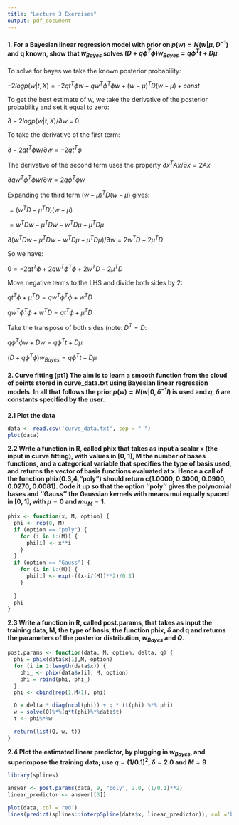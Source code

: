 ```yaml
---
title: "Lecture 3 Exercises"
output: pdf_document
---
```


#### 1. For a Bayesian linear regression model with prior on $p(w) = N (w | \mu, D^{-1})$ and q known, show that $w_{Bayes}$ solves $(D + q\phi^{T}\phi)w_{Bayes} = q\phi^{T}t + D\mu$

To solve for bayes we take the known posterior probability:

$-2 log p(w|t,X) = -2qt^{T}\phi w + qw^{T}\phi^{T}\phi w + (w - \mu)^{T}D(w - \mu) + const$

To get the best estimate of w, we take the derivative of the posterior probability and set it equal to zero:

$\partial -2 log p(w|t, X)/\partial w$ = 0

To take the derivative of the first term:

$\partial -2qt^{T}\phi w/\partial w = -2qt^{T}\phi$

The derivative of the second term uses the property $\partial x^{T}Ax/ \partial x = 2Ax$

$\partial q w^{T} \phi^{T} \phi w/\partial w = 2q\phi^{T}\phi w$

Expanding the third term $(w - \mu)^{T}D(w - \mu)$ gives:

$= (w^{T}D - \mu^{T}D)(w - \mu)$

$= w^{T}Dw - \mu^{T}Dw - w^{T}D\mu + \mu^{T}D\mu$

$\partial (w^{T}Dw - \mu^{T}Dw - w^{T}D\mu + \mu^{T}D\mu) / \partial w = 2w^{T}D - 2\mu^{T}D$

So we have:

$0 = -2qt^{T}\phi + 2qw^{T}\phi^{T}\phi + 2w^{T}D - 2\mu^{T}D$

Move negative terms to the LHS and divide both sides by 2:

$qt^{T}\phi + \mu^{T}D = qw^{T}\phi^{T}\phi + w^{T}D$

$qw^{T}\phi^{T}\phi + w^{T}D = qt^{T}\phi + \mu^{T}D$

Take the transpose of both sides (note: $D^{T} = D$:

$q\phi^{T}\phi w + Dw = q\phi^{T}t + D\mu$

$(D + q\phi^{T}\phi)w_{Bayes} = q\phi^{T}t + D\mu$



#### 2. Curve fitting (pt1) The aim is to learn a smooth function from the cloud of points stored in curve_data.txt using Bayesian linear regression models. In all that follows the prior $p(w) = N (w|0, \delta^{-1}I)$ is used and $q$, $\delta$ are constants specified by the user.

**2.1 Plot the data**

```r
data <- read.csv('curve_data.txt', sep = " ")
plot(data)
```

**2.2 Write a function in R, called phix that takes as input a scalar x (the input in curve fitting), with values in [0, 1], M the number of bases functions, and a categorical variable that specifies the type of basis used, and returns the vector of basis functions evaluated at x. Hence a call of the function phix(0.3,4,"poly") should return c(1.0000, 0.3000, 0.0900, 0.0270, 0.0081). Code it up so that the option ‘‘poly’’ gives the polynomial bases and ‘‘Gauss’’ the Gaussian kernels with means mui equally spaced in [0, 1], with $\mu = 0$ and $mu_{M} = 1.$**

```r
phix <- function(x, M, option) {
  phi <- rep(0, M)
  if (option == "poly") {
    for (i in 1:(M)) {
      phi[i] <- x**i
    }
  }
  if (option == "Gauss") {
    for (i in 1:(M)) {
      phi[i] <- exp(-((x-i/(M))**2)/0.1)
    }
    
  }
  phi
}
```

**2.3 Write a function in R, called post.params, that takes as input the training data, M, the type of basis, the function phix, $\delta$ and q and returns the parameters of the posterior distribution, $w_{Bayes}$ and $Q$.**

```r
post.params <- function(data, M, option, delta, q) {
  phi = phix(data$x[1],M, option)
  for (i in 2:length(data$x)) {
    phi_ <- phix(data$x[i], M, option)
    phi = rbind(phi, phi_)  
  }
  phi <- cbind(rep(1,M+1), phi)

  Q = delta * diag(ncol(phi)) + q * (t(phi) %*% phi)
  w = solve(Q)%*%(q*t(phi)%*%data$t)
  t <- phi%*%w

  return(list(Q, w, t))
}
```

**2.4 Plot the estimated linear predictor, by plugging in $w_{Bayes}$, and superimpose the training data; use $q = (1/0.1)^2$, $\delta = 2.0$ and $M = 9$**

```r
library(splines)

answer <- post.params(data, 9, "poly", 2.0, (1/0.1)**2)
linear_predictor <- answer[[3]]

plot(data, col ='red')
lines(predict(splines::interpSpline(data$x, linear_predictor)), col ='blue')
```
